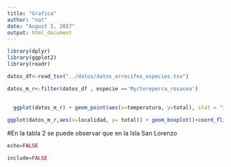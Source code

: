 ```yaml
---
title: "Grafica"
author: "nat"
date: "August 2, 2017"
output: html_document
---
```


```r
library(dplyr)
library(ggplot2)
library(readr)

datos_df<-read_tsv("../datos/datos_arrecifes_especies.tsv")
```

```r
datos_m_r<-filter(datos_df , especie =='Mycteroperca_rosacea')
 
 
  ggplot(datos_m_r) + geom_point(aes(x=temperatura, y=total), stat = "identity") + facet_wrap(~localidad)
```
```r
ggplot(datos_m_r,aes(x=localidad, y= total)) + geom_boxplot()+coord_flip()
```

#En la tabla 2 se puede observar que en la Isla San Lorenzo
```r
echo=FALSE

include=FALSE

```




